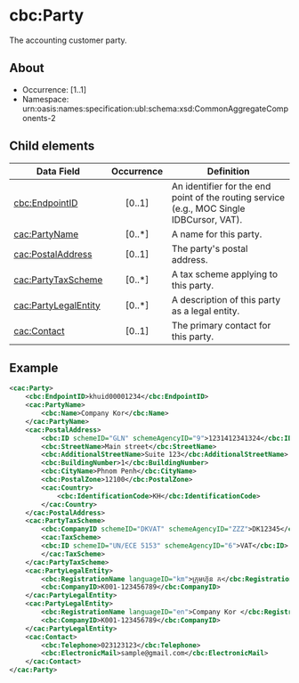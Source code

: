 # cbc:Party
The accounting customer party.

## About

* Occurrence: [1..1]
* Namespace: urn:oasis:names:specification:ubl:schema:xsd:CommonAggregateComponents-2

## Child elements

| Data Field                                    | Occurrence | Definition |
|-----------------------------------------------|:----------:|------------|
| [cbc:EndpointID](./party/endpoint-id.mdx)                     |   [0..1]   | An identifier for the end point of the routing service (e.g., MOC Single IDBCursor, VAT). |
| [cac:PartyName](./party/party-name.mdx)                       |   [0..*]   | A name for this party. |
| [cac:PostalAddress](./party/postal-address.mdx)               |   [0..1]   | The party's postal address. |
| [cac:PartyTaxScheme](./party/party-tax-scheme.mdx)             |   [0..*]   | A tax scheme applying to this party. |
| [cac:PartyLegalEntity](./party/party-legal-entity.mdx)         |   [0..*]   | A description of this party as a legal entity. |
| [cac:Contact](./party/contact.mdx)                           |   [0..1]   | The primary contact for this party. |


## Example
```xml 
<cac:Party>
    <cbc:EndpointID>khuid00001234</cbc:EndpointID>
    <cac:PartyName>
        <cbc:Name>Company Kor</cbc:Name>
    </cac:PartyName>
    <cac:PostalAddress>
        <cbc:ID schemeID="GLN" schemeAgencyID="9">1231412341324</cbc:ID>
        <cbc:StreetName>Main street</cbc:StreetName>
        <cbc:AdditionalStreetName>Suite 123</cbc:AdditionalStreetName>
        <cbc:BuildingNumber>1</cbc:BuildingNumber>
        <cbc:CityName>Phnom Penh</cbc:CityName>
        <cbc:PostalZone>12100</cbc:PostalZone>
        <cac:Country>
            <cbc:IdentificationCode>KH</cbc:IdentificationCode>
        </cac:Country>
    </cac:PostalAddress>
    <cac:PartyTaxScheme>
        <cbc:CompanyID schemeID="DKVAT" schemeAgencyID="ZZZ">DK12345</cbc:CompanyID>
        <cac:TaxScheme>
        <cbc:ID schemeID="UN/ECE 5153" schemeAgencyID="6">VAT</cbc:ID>
        </cac:TaxScheme>
    </cac:PartyTaxScheme>
    <cac:PartyLegalEntity>
        <cbc:RegistrationName languageID="km">ក្រុមហ៊ុន ក</cbc:RegistrationName>
        <cbc:CompanyID>K001-123456789</cbc:CompanyID>
    </cac:PartyLegalEntity>
    <cac:PartyLegalEntity>
        <cbc:RegistrationName languageID="en">Company Kor </cbc:RegistrationName>
        <cbc:CompanyID>K001-123456789</cbc:CompanyID>
    </cac:PartyLegalEntity>
    <cac:Contact>
        <cbc:Telephone>023123123</cbc:Telephone>
        <cbc:ElectronicMail>sample@gmail.com</cbc:ElectronicMail>
    </cac:Contact>
</cac:Party>
```